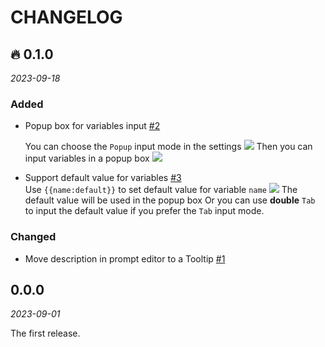 
# CHANGELOG

## 🔥 0.1.0

_2023-09-18_

### Added

- Popup box for variables input [#2](https://github.com/taterboom/PromptSnippets/pull/2)<br/>

  <Text2>You can choose the `Popup` input mode in the settings</Text2>
  <Image src="/docs/0-1-0_1.png" width={320} height={164} />
  <Text2>Then you can input variables in a popup box</Text2>
  <Image src="/docs/0-1-0_2.png" width={420} height={238} />

- Support default value for variables [#3](https://github.com/taterboom/PromptSnippets/pull/3)<br/>
  <Text2>Use `{{name:default}}` to set default value for variable `name`</Text2>
  <Image src="/docs/0-1-0_3.png" width={360} height={270} />
  <Text2>The default value will be used in the popup box</Text2>
  <YtbVideo src="https://www.youtube.com/embed/TDWsW979QkY?si=qHgimXCvKq_ZGP3C"></YtbVideo>
  <Text2>Or you can use **double** `Tab` to input the default value if you prefer the `Tab` input mode.</Text2>
  <YtbVideo src="https://www.youtube.com/embed/zqO80CWXw-Y?si=_aXwfosHcREx6s9I"></YtbVideo>

### Changed

- Move description in prompt editor to a Tooltip [#1](https://github.com/taterboom/PromptSnippets/pull/1)

## 0.0.0

_2023-09-01_

The first release.
